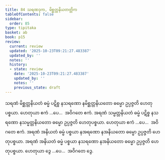 ```yaml
---
title: 84 သရဏဒုက, မိစ္ဆတ္တနိယတတ္တိက
tableOfContents: false
sidebar:
  order: 85
type: tipitaka
basket: ab
book: p15
review:
  current: review
  updated: '2025-10-23T09:21:27.483387'
  updated_by: ''
  notes: ''
  history:
  - state: review
    date: '2025-10-23T09:21:27.483387'
    updated_by: ''
    notes: ''
    previous_state: draft
---
```



<ReviewStatus review={frontmatter.review} showDetails={true} />

<HypothesisAnnotation frontmatter={frontmatter} />

<DynamicBreadcrumb />

<Division number="96" book="p15" e="ch" v="40" p="242">

<Paragraph number="265" book="p15">
သရဏံ မိစ္ဆတ္တနိယတံ ဓမ္မံ ပဋိစ္စ နသရဏော နမိစ္ဆတ္တနိယတော ဓမ္မော ဥပ္ပဇ္ဇတိ ဟေတုပစ္စယာ. ဟေတုယာ ဧကံ …ပေ…  အဝိဂတေ ဧကံ.
</Paragraph>

<Paragraph number="266" book="p15">
အရဏံ သမ္မတ္တနိယတံ ဓမ္မံ ပဋိစ္စ နသရဏော နသမ္မတ္တနိယတော ဓမ္မော ဥပ္ပဇ္ဇတိ ဟေတုပစ္စယာ. ဟေတုယာ ဧကံ …ပေ…  အဝိဂတေ ဧကံ.
</Paragraph>

<Paragraph number="267" book="p15">
အရဏံ အနိယတံ ဓမ္မံ ပစ္စယာ နအရဏော နအနိယတော ဓမ္မော ဥပ္ပဇ္ဇတိ ဟေတုပစ္စယာ. အရဏံ အနိယတံ ဓမ္မံ ပစ္စယာ နသရဏော နအနိယတော ဓမ္မော ဥပ္ပဇ္ဇတိ ဟေတုပစ္စယာ. ဟေတုယာ ဒွေ …ပေ…  အဝိဂတေ ဒွေ.
</Paragraph>
</Division>